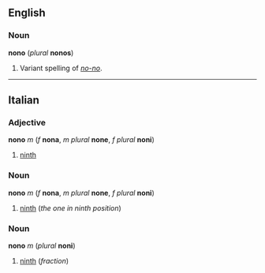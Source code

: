 ==English==
===Noun===
'''nono''' (''plural'' '''nonos''')

#Variant spelling of ''[[no-no]]''.

----
==Italian==
===Adjective===
'''nono''' ''m'' (''f'' '''nona''', ''m plural'' '''none''', ''f plural'' '''noni''')

#[[ninth]]

===Noun===
'''nono''' ''m'' (''f'' '''nona''', ''m plural'' '''none''', ''f plural'' '''noni''')

#[[ninth]] (''the one in ninth position'')

===Noun===
'''nono''' ''m'' (''plural'' '''noni''')

#[[ninth]] (''fraction'')